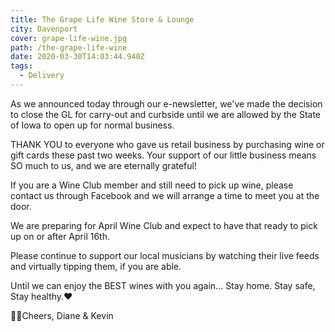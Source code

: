 ```yaml
---
title: The Grape Life Wine Store & Lounge
city: Davenport
cover: grape-life-wine.jpg
path: /the-grape-life-wine
date: 2020-03-30T14:03:44.940Z
tags:
  - Delivery
---
```



<InfoCard
  name="The Grape Life Wine and Lounge"
  street="3402 Elmore Ave"
  city="Davenport, Iowa 52807"
  website="http://www.thegrapelife.com/"
  facebookUrl="https://www.facebook.com/TheGrapeLife/"
  phoneNumber="(563) 355-7070"
/>

As we announced today through our e-newsletter, we've made the decision to close the GL for carry-out and curbside until we are allowed by the State of Iowa to open up for normal business.

THANK YOU to everyone who gave us retail business by purchasing wine or gift cards these past two weeks. Your support of our little business means SO much to us, and we are eternally grateful!

If you are a Wine Club member and still need to pick up wine, please contact us through Facebook and we will arrange a time to meet you at the door.

We are preparing for April Wine Club and expect to have that ready to pick up on or after April 16th.

Please continue to support our local musicians by watching their live feeds and virtually tipping them, if you are able.

Until we can enjoy the BEST wines with you again...
Stay home. Stay safe, Stay healthy.❤️

🍷🍷Cheers, Diane & Kevin
